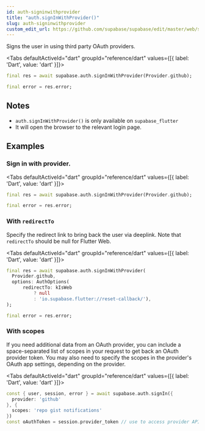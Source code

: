```yaml
---
id: auth-signinwithprovider
title: "auth.signInWithProvider()"
slug: auth-signinwithprovider
custom_edit_url: https://github.com/supabase/supabase/edit/master/web/spec/dart.yml
---
```



Signs the user in using third party OAuth providers.


<Tabs
  defaultActiveId="dart"
  groupId="reference/dart"
  values={[{ label: 'Dart', value: 'dart' }]}>

<TabsPanel id="dart" label="dart">

```dart
final res = await supabase.auth.signInWithProvider(Provider.github);

final error = res.error;
```


</TabsPanel>

</Tabs>





## Notes

- `auth.signInWithProvider()` is only available on `supabase_flutter`
- It will open the browser to the relevant login page.










## Examples

### Sign in with provider.



<Tabs
  defaultActiveId="dart"
  groupId="reference/dart"
  values={[{ label: 'Dart', value: 'dart' }]}>

<TabsPanel id="dart" label="dart">

```dart
final res = await supabase.auth.signInWithProvider(Provider.github);

final error = res.error;
```


</TabsPanel>

</Tabs>

### With `redirectTo`

Specify the redirect link to bring back the user via deeplink.
Note that `redirectTo` should be null for Flutter Web.


<Tabs
  defaultActiveId="dart"
  groupId="reference/dart"
  values={[{ label: 'Dart', value: 'dart' }]}>

<TabsPanel id="dart" label="dart">

```dart
final res = await supabase.auth.signInWithProvider(
  Provider.github,
  options: AuthOptions(
      redirectTo: kIsWeb
          ? null
          : 'io.supabase.flutter://reset-callback/'),
);

final error = res.error;
```


</TabsPanel>

</Tabs>

### With scopes

If you need additional data from an OAuth provider, you can include a space-separated list of scopes in your request to get back an OAuth provider token.
You may also need to specify the scopes in the provider's OAuth app settings, depending on the provider.


<Tabs
  defaultActiveId="dart"
  groupId="reference/dart"
  values={[{ label: 'Dart', value: 'dart' }]}>

<TabsPanel id="dart" label="dart">

```dart
const { user, session, error } = await supabase.auth.signIn({
  provider: 'github'
}, {
  scopes: 'repo gist notifications'
})
const oAuthToken = session.provider_token // use to access provider API
```


</TabsPanel>

</Tabs>